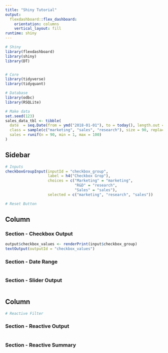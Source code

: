 ```yaml
---
title: "Shiny Tutorial"
output: 
  flexdashboard::flex_dashboard:
    orientation: columns
    vertical_layout: fill
runtime: shiny
---
```


```r
# Shiny
library(flexdashboard)
library(shiny)
library(DT)


# Core
library(tidyverse)
library(tidyquant)

# Database
library(odbc)
library(RSQLite)
```

```r
# Make data
set.seed(123)
sales_data_tbl <- tibble(
  date  = seq.Date(from = ymd("2018-01-01"), to = today(), length.out = 90),
  class = sample(c("marketing", "sales", "research"), size = 90, replace = TRUE),
  sales = runif(n = 90, min = 1, max = 100)
)
```




Sidebar {.sidebar}
------------------------

```r
# Inputs
checkboxGroupInput(inputId = "checkbox_group", 
                   label = h4("Checkbox Grop"),
                   choices = c("Marketing" = "marketing", 
                               "R&D" = "research",
                               "Sales" = "sales"),
                   selected = c("marketing", "research", "sales"))
```


```r
# Reset Button

```



Column {data-width=500}
-----------------------

### Section - Checkbox Output

```r
output$checkbox_values <- renderPrint(input$checkbox_group)
textOutput(outputId = "checkbox_values")
```

### Section - Date Range

```r

```

### Section - Slider Output

```r

```


Column {data-width=750}
-----------------------

```r
# Reactive Filter

```


### Section - Reactive Output

```r


```


### Section - Reactive Summary

```r


```


